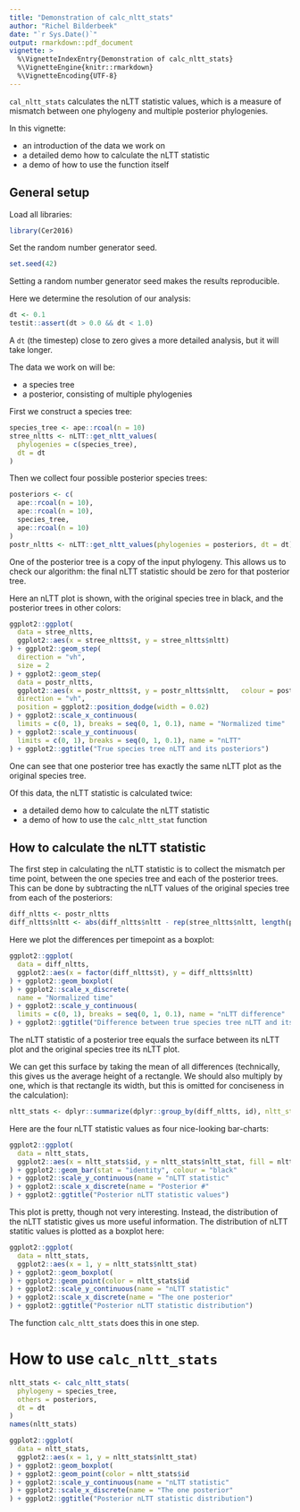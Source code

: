 ```yaml
---
title: "Demonstration of calc_nltt_stats"
author: "Richel Bilderbeek"
date: "`r Sys.Date()`"
output: rmarkdown::pdf_document
vignette: >
  %\VignetteIndexEntry{Demonstration of calc_nltt_stats}
  %\VignetteEngine{knitr::rmarkdown}
  %\VignetteEncoding{UTF-8}
---
```


`cal_nltt_stats` calculates the nLTT statistic values, which is
a measure of mismatch between one phylogeny and multiple posterior
phylogenies.

In this vignette:

 * an introduction of the data we work on
 * a detailed demo how to calculate the nLTT statistic
 * a demo of how to use the function itself

## General setup

Load all libraries:

```r
library(Cer2016)
```

Set the random number generator seed. 

```r
set.seed(42)
```

Setting a random number generator seed makes the results reproducible.

Here we determine the resolution of our analysis:

```r
dt <- 0.1
testit::assert(dt > 0.0 && dt < 1.0)
```

A `dt` (the timestep) close to zero gives a more detailed analysis, but it will take longer.

The data we work on will be:

 * a species tree
 * a posterior, consisting of multiple phylogenies

First we construct a species tree:

```r
species_tree <- ape::rcoal(n = 10)
stree_nltts <- nLTT::get_nltt_values(
  phylogenies = c(species_tree),
  dt = dt
)
```

Then we collect four possible posterior species trees:

```r
posteriors <- c(
  ape::rcoal(n = 10), 
  ape::rcoal(n = 10), 
  species_tree, 
  ape::rcoal(n = 10)
)
postr_nltts <- nLTT::get_nltt_values(phylogenies = posteriors, dt = dt)
```

One of the posterior tree is a copy of the input phylogeny.
This allows us to check our algorithm: the final nLTT statistic
should be zero for that posterior tree.


Here an nLTT plot is shown, with the original species tree in black, and
the posterior trees in other colors:

```r
ggplot2::ggplot(
  data = stree_nltts,
  ggplot2::aes(x = stree_nltts$t, y = stree_nltts$nltt)
) + ggplot2::geom_step(
  direction = "vh",
  size = 2
) + ggplot2::geom_step(
  data = postr_nltts,
  ggplot2::aes(x = postr_nltts$t, y = postr_nltts$nltt,   colour = postr_nltts$id),
  direction = "vh",
  position = ggplot2::position_dodge(width = 0.02)
) + ggplot2::scale_x_continuous(
  limits = c(0, 1), breaks = seq(0, 1, 0.1), name = "Normalized time"
) + ggplot2::scale_y_continuous(
  limits = c(0, 1), breaks = seq(0, 1, 0.1), name = "nLTT"
) + ggplot2::ggtitle("True species tree nLTT and its posteriors")
```

One can see that one posterior tree has exactly the same nLTT plot as
the original species tree.

Of this data, the nLTT statistic is calculated twice:

 * a detailed demo how to calculate the nLTT statistic
 * a demo of how to use the `calc_nltt_stat` function

## How to calculate the nLTT statistic

The first step in calculating the nLTT statistic is to 
collect the mismatch per time point, between the one species tree 
and each of the posterior trees.
This can be done by subtracting the nLTT values of the original species tree 
from each of the posteriors:

```r
diff_nltts <- postr_nltts
diff_nltts$nltt <- abs(diff_nltts$nltt - rep(stree_nltts$nltt, length(posteriors)))
```

Here we plot the differences per timepoint as a boxplot:

```r
ggplot2::ggplot(
  data = diff_nltts,
  ggplot2::aes(x = factor(diff_nltts$t), y = diff_nltts$nltt)
) + ggplot2::geom_boxplot(
) + ggplot2::scale_x_discrete(
  name = "Normalized time"
) + ggplot2::scale_y_continuous(
  limits = c(0, 1), breaks = seq(0, 1, 0.1), name = "nLTT difference"
) + ggplot2::ggtitle("Difference between true species tree nLTT and its posteriors")
```

The nLTT statistic of a posterior tree equals the surface between 
its nLTT plot and the original species tree its nLTT plot.

We can get this surface by taking the mean of all differences (technically,
this gives us the average height of a rectangle. We should also multiply by one,
which is that rectangle its width, but this is omitted 
for conciseness in the calculation):

```r
nltt_stats <- dplyr::summarize(dplyr::group_by(diff_nltts, id), nltt_stat = mean(nltt))
```

Here are the four nLTT statistic values as four nice-looking bar-charts:

```r
ggplot2::ggplot(
  data = nltt_stats, 
  ggplot2::aes(x = nltt_stats$id, y = nltt_stats$nltt_stat, fill = nltt_stats$id)
) + ggplot2::geom_bar(stat = "identity", colour = "black"
) + ggplot2::scale_y_continuous(name = "nLTT statistic"
) + ggplot2::scale_x_discrete(name = "Posterior #"
) + ggplot2::ggtitle("Posterior nLTT statistic values")
```

This plot is pretty, though not very interesting. Instead, the
distribution of the nLTT statistic gives us more useful information.
The distribution of nLTT statitic values is plotted as a boxplot here:

```r
ggplot2::ggplot(
  data = nltt_stats, 
  ggplot2::aes(x = 1, y = nltt_stats$nltt_stat)
) + ggplot2::geom_boxplot(
) + ggplot2::geom_point(color = nltt_stats$id
) + ggplot2::scale_y_continuous(name = "nLTT statistic"
) + ggplot2::scale_x_discrete(name = "The one posterior"
) + ggplot2::ggtitle("Posterior nLTT statistic distribution")
```

The function `calc_nltt_stats` does this in one step.

# How to use `calc_nltt_stats`

```r
nltt_stats <- calc_nltt_stats(
  phylogeny = species_tree, 
  others = posteriors,
  dt = dt
)
names(nltt_stats)
```

```r
ggplot2::ggplot(
  data = nltt_stats, 
  ggplot2::aes(x = 1, y = nltt_stats$nltt_stat)
) + ggplot2::geom_boxplot(
) + ggplot2::geom_point(color = nltt_stats$id
) + ggplot2::scale_y_continuous(name = "nLTT statistic"
) + ggplot2::scale_x_discrete(name = "The one posterior"
) + ggplot2::ggtitle("Posterior nLTT statistic distribution")
```
